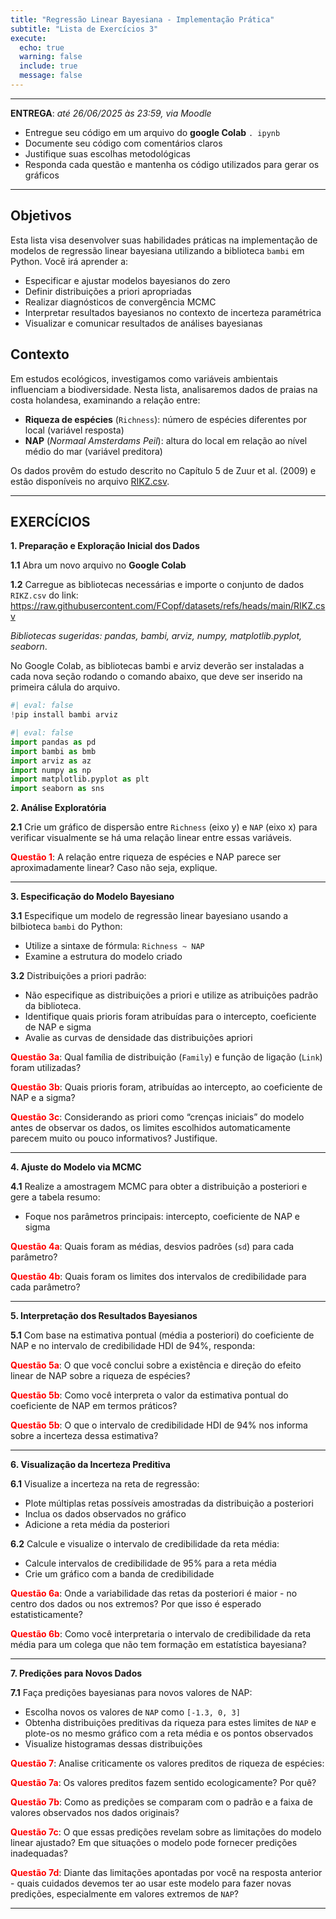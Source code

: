 ```yaml
---
title: "Regressão Linear Bayesiana - Implementação Prática"
subtitle: "Lista de Exercícios 3"
execute:
  echo: true
  warning: false
  include: true
  message: false
---
```


---

**ENTREGA**: *até 26/06/2025 às 23:59, via Moodle*

::: {.callout-important title="Dicas Importantes"}


- Entregue seu código em um arquivo do **google Colab** `. ipynb`
- Documente seu código com comentários claros
- Justifique suas escolhas metodológicas
- Responda cada questão e mantenha os código utilizados para gerar os gráficos

:::

---

## Objetivos

Esta lista visa desenvolver suas habilidades práticas na implementação de modelos de regressão linear bayesiana utilizando a biblioteca `bambi` em Python. Você irá aprender a:

- Especificar e ajustar modelos bayesianos do zero
- Definir distribuições a priori apropriadas
- Realizar diagnósticos de convergência MCMC
- Interpretar resultados bayesianos no contexto de incerteza paramétrica
- Visualizar e comunicar resultados de análises bayesianas

## Contexto

Em estudos ecológicos, investigamos como variáveis ambientais influenciam a biodiversidade. Nesta lista, analisaremos dados de praias na costa holandesa, examinando a relação entre:

- **Riqueza de espécies** (`Richness`): número de espécies diferentes por local (variável resposta)
- **NAP** (*Normaal Amsterdams Peil*): altura do local em relação ao nível médio do mar (variável preditora)

Os dados provêm do estudo descrito no Capítulo 5 de Zuur et al. (2009) e estão disponíveis no arquivo [RIKZ.csv](https://raw.githubusercontent.com/FCopf/datasets/refs/heads/main/RIKZ.csv){target="_blank"}.

---

## EXERCÍCIOS{-}

**1.  Preparação e Exploração Inicial dos Dados**

**1.1** Abra um novo arquivo no **Google Colab**

**1.2** Carregue as bibliotecas necessárias e importe o conjunto de dados `RIKZ.csv` do link:
[https://raw.githubusercontent.com/FCopf/datasets/refs/heads/main/RIKZ.csv](https://raw.githubusercontent.com/FCopf/datasets/refs/heads/main/RIKZ.csv){target="_blank"}

::: {.callout-note}
*Bibliotecas sugeridas: pandas, bambi, arviz, numpy, matplotlib.pyplot, seaborn*. 

No Google Colab, as bibliotecas bambi e arviz deverão ser instaladas a cada nova seção rodando o comando abaixo, que deve ser inserido na primeira cálula do arquivo.

```python
#| eval: false
!pip install bambi arviz
```

```python
#| eval: false
import pandas as pd
import bambi as bmb
import arviz as az
import numpy as np
import matplotlib.pyplot as plt
import seaborn as sns
```

:::


**2. Análise Exploratória**

**2.1** Crie um gráfico de dispersão entre `Richness` (eixo y) e `NAP` (eixo x) para verificar visualmente se há uma relação linear entre essas variáveis.

<span style="color: red;">**Questão 1**</span>: A relação entre riqueza de espécies e NAP parece ser aproximadamente linear? Caso não seja, explique.

---

**3. Especificação do Modelo Bayesiano**

**3.1** Especifique um modelo de regressão linear bayesiano usando a bilbioteca `bambi` do Python:

- Utilize a sintaxe de fórmula: `Richness ~ NAP`
- Examine a estrutura do modelo criado

**3.2** Distribuições a priori padrão:

- Não especifique as distribuições a priori e utilize as atribuições padrão da biblioteca.
- Identifique quais prioris foram atribuídas para o intercepto, coeficiente de NAP e sigma
- Avalie as curvas de densidade das distribuições apriori

<span style="color: red;">**Questão 3a**</span>: Qual família de distribuição (`Family`) e função de ligação (`Link`) foram utilizadas?

<span style="color: red;">**Questão 3b**</span>: Quais prioris foram, atribuídas ao intercepto, ao coeficiente de NAP e a sigma? 

<span style="color: red;">**Questão 3c**</span>: Considerando as priori como "crenças iniciais" do modelo antes de observar os dados, os limites escolhidos automaticamente parecem muito ou pouco informativos? Justifique.

---

**4. Ajuste do Modelo via MCMC**

**4.1** Realize a amostragem MCMC para obter a distribuição a posteriori e gere a tabela resumo:

- Foque nos parâmetros principais: intercepto, coeficiente de NAP e sigma

<span style="color: red;">**Questão 4a**</span>: Quais foram as médias, desvios padrões (`sd`) para cada parâmetro?

<span style="color: red;">**Questão 4b**</span>: Quais foram os limites dos intervalos de credibilidade para cada parâmetro?

---

**5. Interpretação dos Resultados Bayesianos**

**5.1** Com base na estimativa pontual (média a posteriori) do coeficiente de NAP e no intervalo de credibilidade HDI de 94%, responda:

<span style="color: red;">**Questão 5a**</span>: O que você conclui sobre a existência e direção do efeito linear de NAP sobre a riqueza de espécies?

<span style="color: red;">**Questão 5b**</span>: Como você interpreta o valor da estimativa pontual do coeficiente de NAP em termos práticos?

<span style="color: red;">**Questão 5b**</span>: O que o intervalo de credibilidade HDI de 94% nos informa sobre a incerteza dessa estimativa?

---

**6. Visualização da Incerteza Preditiva**

**6.1** Visualize a incerteza na reta de regressão:

- Plote múltiplas retas possíveis amostradas da distribuição a posteriori
- Inclua os dados observados no gráfico
- Adicione a reta média da posteriori

**6.2** Calcule e visualize o intervalo de credibilidade da reta média:

- Calcule intervalos de credibilidade de 95% para a reta média
- Crie um gráfico com a banda de credibilidade

<span style="color: red;">**Questão 6a**</span>: Onde a variabilidade das retas da posteriori é maior - no centro dos dados ou nos extremos? Por que isso é esperado estatisticamente?

<span style="color: red;">**Questão 6b**</span>: Como você interpretaria o intervalo de credibilidade da reta média para um colega que não tem formação em estatística bayesiana?

---

**7. Predições para Novos Dados**

**7.1** Faça predições bayesianas para novos valores de NAP:

- Escolha novos os valores de `NAP` como `[-1.3, 0, 3]`
- Obtenha distribuições preditivas da riqueza para estes limites de `NAP` e plote-os no mesmo gráfico com a reta média e os pontos observados
- Visualize histogramas dessas distribuições

<span style="color: red;">**Questão 7**</span>: Analise criticamente os valores preditos de riqueza de espécies:

<span style="color: red;">**Questão 7a**</span>: Os valores preditos fazem sentido ecologicamente? Por quê?

<span style="color: red;">**Questão 7b**</span>: Como as predições se comparam com o padrão e a faixa de valores observados nos dados originais?

<span style="color: red;">**Questão 7c**</span>: O que essas predições revelam sobre as limitações do modelo linear ajustado? Em que situações o modelo pode fornecer predições inadequadas?

<span style="color: red;">**Questão 7d**</span>: Diante das limitações apontadas por você na resposta anterior - quais cuidados devemos ter ao usar este modelo para fazer novas predições, especialmente em valores extremos de `NAP`?

---

